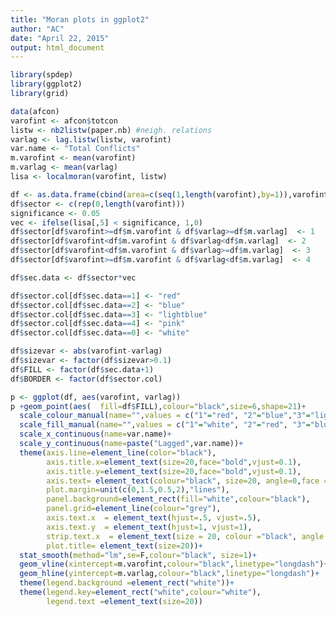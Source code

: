 ```yaml
---
title: "Moran plots in ggplot2"
author: "AC"
date: "April 22, 2015"
output: html_document
---
```

```r
library(spdep)
library(ggplot2)
library(grid)
```

```r
data(afcon)
varofint <- afcon$totcon
listw <- nb2listw(paper.nb) #neigh. relations
varlag <- lag.listw(listw, varofint)
var.name <- "Total Conflicts"
m.varofint <- mean(varofint)
m.varlag <- mean(varlag)
lisa <- localmoran(varofint, listw)

df <- as.data.frame(cbind(area=c(seq(1,length(varofint),by=1)),varofint,varlag,m.varofint,m.varlag))
df$sector <- c(rep(0,length(varofint)))
significance <- 0.05
vec <- ifelse(lisa[,5] < significance, 1,0)
df$sector[df$varofint>=df$m.varofint & df$varlag>=df$m.varlag]  <- 1
df$sector[df$varofint<df$m.varofint & df$varlag<df$m.varlag]  <- 2
df$sector[df$varofint<df$m.varofint & df$varlag>=df$m.varlag]  <- 3
df$sector[df$varofint>=df$m.varofint & df$varlag<df$m.varlag]  <- 4

df$sec.data <- df$sector*vec

df$sector.col[df$sec.data==1] <- "red"
df$sector.col[df$sec.data==2] <- "blue"
df$sector.col[df$sec.data==3] <- "lightblue"
df$sector.col[df$sec.data==4] <- "pink"
df$sector.col[df$sec.data==0] <- "white"

df$sizevar <- abs(varofint-varlag)
df$sizevar <- factor(df$sizevar>0.1)
df$FILL <- factor(df$sec.data+1)
df$BORDER <- factor(df$sector.col)

p <- ggplot(df, aes(varofint, varlag))
p +geom_point(aes(  fill=df$FILL),colour="black",size=6,shape=21)+
  scale_colour_manual(name="",values = c("1"="red", "2"="blue","3"="lightblue","4"="pink"), guide=F)+
  scale_fill_manual(name="",values = c("1"="white", "2"="red", "3"="blue","4"="lightblue","5"="pink"),labels = c("p-value>0.05", "High-High", "Low-Low","Low-High","High-Low"))+
  scale_x_continuous(name=var.name)+
  scale_y_continuous(name=paste("Lagged",var.name))+
  theme(axis.line=element_line(color="black"),
        axis.title.x=element_text(size=20,face="bold",vjust=0.1),
        axis.title.y=element_text(size=20,face="bold",vjust=0.1),
        axis.text= element_text(colour="black", size=20, angle=0,face = "plain"),
        plot.margin=unit(c(0,1.5,0.5,2),"lines"),
        panel.background=element_rect(fill="white",colour="black"),
        panel.grid=element_line(colour="grey"),
        axis.text.x  = element_text(hjust=.5, vjust=.5),
        axis.text.y  = element_text(hjust=1, vjust=1),
        strip.text.x  = element_text(size = 20, colour ="black", angle = 0),
        plot.title= element_text(size=20))+
  stat_smooth(method="lm",se=F,colour="black", size=1)+
  geom_vline(xintercept=m.varofint,colour="black",linetype="longdash")+
  geom_hline(yintercept=m.varlag,colour="black",linetype="longdash")+
  theme(legend.background =element_rect("white"))+
  theme(legend.key=element_rect("white",colour="white"),
        legend.text =element_text(size=20))
```

